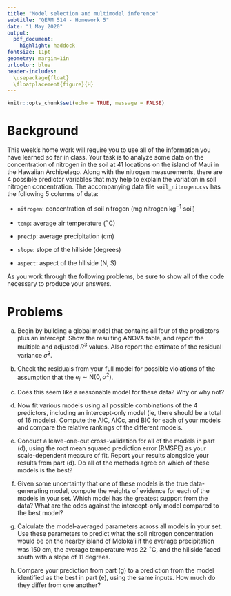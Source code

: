 ```yaml
---
title: "Model selection and multimodel inference"
subtitle: "QERM 514 - Homework 5"
date: "1 May 2020"
output:
  pdf_document:
    highlight: haddock
fontsize: 11pt
geometry: margin=1in
urlcolor: blue
header-includes:
  \usepackage{float}
  \floatplacement{figure}{H}
---
```


```r
knitr::opts_chunk$set(echo = TRUE, message = FALSE)
```

# Background

This week's home work will require you to use all of the information you have learned so far in class. Your task is to analyze some data on the concentration of nitrogen in the soil at 41 locations on the island of Maui in the Hawaiian Archipelago. Along with the nitrogen measurements, there are 4 possible predictor variables that may help to explain the variation in soil nitrogen concentration. The accompanying data file `soil_nitrogen.csv` has the following 5 columns of data:

* `nitrogen`: concentration of soil nitrogen (mg nitrogen kg$^{-1}$ soil)

* `temp`: average air temperature ($^\circ$C)

* `precip`: average precipitation (cm)

* `slope`: slope of the hillside (degrees)

* `aspect`: aspect of the hillside (N, S)

As you work through the following problems, be sure to show all of the code necessary to produce your answers.

# Problems

a) Begin by building a global model that contains all four of the predictors plus an intercept. Show the resulting ANOVA table, and report the multiple and adjusted $R^3$ values. Also report the estimate of the residual variance $\hat{\sigma}^2$.

b) Check the residuals from your full model for possible violations of the assumption that the $e_i \sim \text{N}(0, \sigma^2)$.

c) Does this seem like a reasonable model for these data? Why or why not?

d) Now fit various models using all possible combinations of the 4 predictors, including an intercept-only model (ie, there should be a total of 16 models). Compute the AIC, AICc, and BIC for each of your models and compare the relative rankings of the different models.

e) Conduct a leave-one-out cross-validation for all of the models in part (d), using the root mean squared prediction error (RMSPE) as your scale-dependent measure of fit. Report your results alongside your results from part (d). Do all of the methods agree on which of these models is the best?

f) Given some uncertainty that one of these models is the true data-generating model, compute the weights of evidence for each of the models in your set. Which model has the greatest support from the data? What are the odds against the intercept-only model compared to the best model?

g) Calculate the model-averaged parameters across all models in your set. Use these parameters to predict what the soil nitrogen concentration would be on the nearby island of Moloka'i if the average precipitation was 150 cm, the average temperature was 22 $^\circ$C, and the hillside faced south with a slope of 11 degrees.

h) Compare your prediction from part (g) to a prediction from the model identified as the best in part (e), using the same inputs. How much do they differ from one another?


